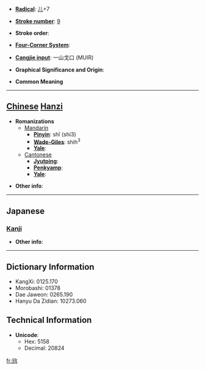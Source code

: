 * '''[[Wiktionary:Chinese radical index| Radical]]''': [[Wiktionary:Chinese radical index 儿|儿]]+7

* '''[[Wiktionary:Chinese total strokes index|Stroke number]]''': [[Wiktionary:Chinese total strokes index 9|9]]

* '''Stroke order''': 

* '''[[Wiktionary:Chinese four corner index|Four-Corner System]]''': 

* '''[[Wiktionary:Chinese Cangjie index|Cangjie input]]''': 一山戈口 (MUIR)

* '''Graphical Significance and Origin''': 

* '''Common Meaning'''

----

== [[Chinese]] [[Hanzi]] ==

* '''Romanizations'''
** [[Mandarin]]
*** '''[[Pinyin]]''': shǐ (shi3)
*** '''[[Wade-Giles]]''': shih<sup>3</sup>
*** '''[[Yale]]''': 
**[[Cantonese]]
***'''[[Jyutping]]''':
***'''[[Penkyamp]]''': 
***'''[[Yale]]''': 

* '''Other info''': 

----

==Japanese==
===[[Kanji]]===
{{kanji|on readings=[[し]] (shi)|kun readings=[[はじめる]] (hajimeru), [[はじまる]] (hajimaru)}}

* '''Other info''':  

----

== Dictionary Information ==

* KangXi: 0125.170
* Morobashi: 01378
* Dae Jaweon: 0265.190
* Hanyu Da Zidian: 10273.060

== Technical Information ==

* '''Unicode''':
** Hex: 5158
** Decimal: 20824

[[fr:兘]]